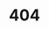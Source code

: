 ---
title: '404'
template: splash
editUrl: false
hero:
  title: 'Greška 404'
  tagline: Stranica nije pronađena. Hakirani smo?????
---